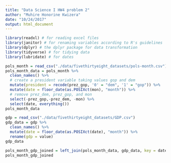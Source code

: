 ```yaml
---
title: "Data Science I HW4 problem 2"
author: "Muhire Honorine Kwizera"
date: "10/24/2017"
output: html_document
---
```


```r
library(readxl) # for reading excel files
library(janitor) # for renaming variables according to R's guidelines
library(dplyr) # the dplyr package for data transformation
library(tidyverse) # for tidying data
library(lubridate) # for dates
```


```r
pols_month = read_csv("./data/fivethirtyeight_datasets/pols-month.csv")
pols_month_data = pols_month %>%
  clean_names() %>%
  # create a president variable taking values gop and dem
  mutate(president = recode(prez_gop, '0' = "dem", '1' = "gop")) %>%
  mutate(date = floor_date(as.POSIXct(mon), "month")) %>%
  # remove prez_dem, prez_gop, and mon
  select(-prez_gop,-prez_dem, -mon) %>%
  select(date, everything())
pols_month_data
```

```r
gdp = read_csv("./data/fivethirtyeight_datasets/GDP.csv")
gdp_data = gdp %>%
  clean_names() %>%
  mutate(date = floor_date(as.POSIXct(date), "month")) %>%
  rename(gdp = value)
gdp_data
```

```r
pols_month_gdp_joined = left_join(pols_month_data, gdp_data, key = date)
pols_month_gdp_joined
```


